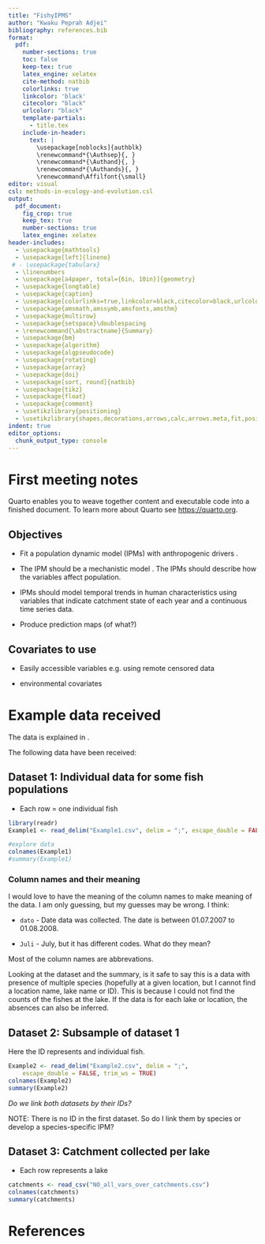 ```yaml
---
title: "FishyIPMS"
author: "Kwaku Peprah Adjei"
bibliography: references.bib
format: 
  pdf:
    number-sections: true
    toc: false
    keep-tex: true
    latex_engine: xelatex
    cite-method: natbib
    colorlinks: true
    linkcolor: 'black'
    citecolor: "black"
    urlcolor: "black"
    template-partials: 
      - title.tex
    include-in-header:
      text: |
        \usepackage[noblocks]{authblk}
        \renewcommand*{\Authsep}{, }
        \renewcommand*{\Authand}{, }
        \renewcommand*{\Authands}{, }
        \renewcommand\Affilfont{\small}
editor: visual
csl: methods-in-ecology-and-evolution.csl
output: 
  pdf_document:
    fig_crop: true
    keep_tex: true
    number-sections: true
    latex_engine: xelatex
header-includes: 
  - \usepackage{mathtools}
  - \usepackage[left]{lineno}
 # - \usepackage{tabularx}
  - \linenumbers
  - \usepackage[a4paper, total={6in, 10in}]{geometry}
  - \usepackage{longtable}
  - \usepackage{caption}
  - \usepackage[colorlinks=true,linkcolor=black,citecolor=black,urlcolor=black]{hyperref}
  - \usepackage{amsmath,amssymb,amsfonts,amsthm}
  - \usepackage{multirow}
  - \usepackage{setspace}\doublespacing
  - \renewcommand{\abstractname}{Summary}
  - \usepackage{bm}
  - \usepackage{algorithm}
  - \usepackage{algpseudocode}
  - \usepackage{rotating}
  - \usepackage{array}
  - \usepackage{doi}
  - \usepackage[sort, round]{natbib}
  - \usepackage{tikz}
  - \usepackage{float}
  - \usepackage{comment}
  - \usetikzlibrary{positioning}
  - \usetikzlibrary{shapes,decorations,arrows,calc,arrows.meta,fit,positioning}
indent: true
editor_options: 
  chunk_output_type: console
---
```


# First meeting notes

Quarto enables you to weave together content and executable code into a finished document. To learn more about Quarto see <https://quarto.org>.

## Objectives

-   Fit a population dynamic model (IPMs) with anthropogenic drivers \citep[human driven factors such as climate change, direct exploitation, pollution, biological invasions, sea-use change; ][]{moullec2021identifying}.

-   The IPM should be a mechanistic model \citep[plug and play;][]{frost2023integrated, smallegange2017mechanistic}. The IPMs should describe how the variables affect population.

-   IPMs should model temporal trends in human characteristics using variables that indicate catchment state of each year and a continuous time series data.

-   Produce prediction maps (of what?)

## Covariates to use

-   Easily accessible variables e.g. using remote censored data

-   environmental covariates

# Example data received

The data is explained in \cite{baerum2021population}.

The following data have been received:

## Dataset 1: Individual data for some fish populations

-   Each row = one individual fish

```r
library(readr)
Example1 <- read_delim("Example1.csv", delim = ";", escape_double = FALSE, trim_ws = TRUE)

#explore data
colnames(Example1)
#summary(Example1)
```

### Column names and their meaning

I would love to have the meaning of the column names to make meaning of the data. I am only guessing, but my guesses may be wrong. I think:

* `dato` - Date data was collected. The date is between 01.07.2007 to 01.08.2008.

* `Juli` - July, but it has different codes. What do they mean?

Most of the column names are abbrevations. 

Looking at the dataset and the summary, is it safe to say this is a data with presence of multiple species (hopefully at a given location, but I cannot find a location name, lake name or ID). This is because I could not find the counts of the fishes at the lake. If the data is for each lake or location, the absences can also be inferred.

## Dataset 2: Subsample of dataset 1

Here the ID represents and individual fish.

```r
Example2 <- read_delim("Example2.csv", delim = ";", 
    escape_double = FALSE, trim_ws = TRUE)
colnames(Example2)
summary(Example2)
```

*Do we link both datasets by their IDs?*

NOTE: There is no ID in the first dataset. So do I link them by species or develop a species-specific IPM?

## Dataset 3: Catchment collected per lake

-   Each row represents a lake

```r
catchments <- read_csv("NO_all_vars_over_catchments.csv")
colnames(catchments)
summary(catchments)
```

# References

::: {#refs}
:::
